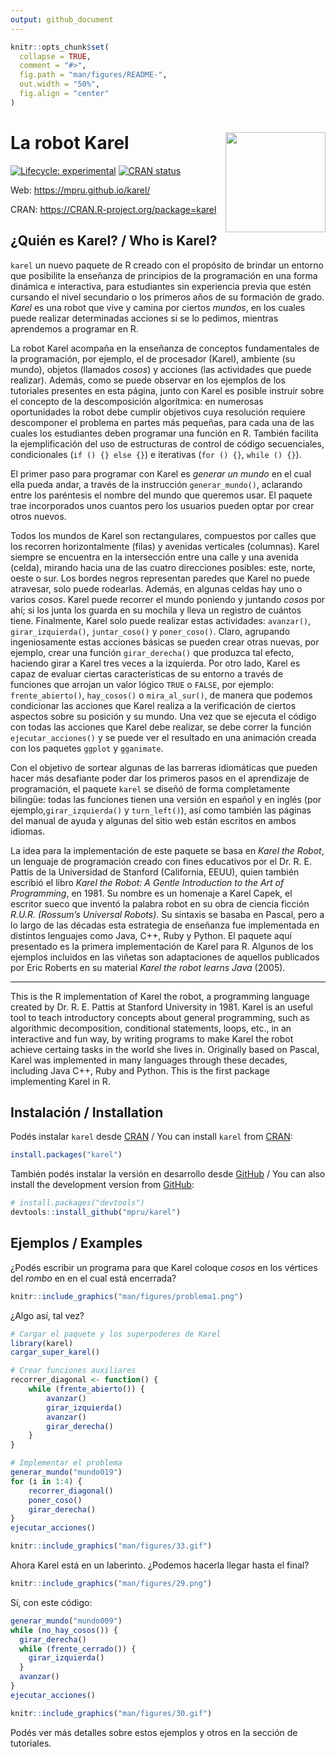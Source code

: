 ```yaml
---
output: github_document
---
```


<!-- README.md is generated from README.Rmd. Please edit that file -->

```r
knitr::opts_chunk$set(
  collapse = TRUE,
  comment = "#>",
  fig.path = "man/figures/README-",
  out.width = "50%", 
  fig.align = "center"
)
```

# La robot Karel <img src="man/figures/karel_hexsticker.png" align="right" alt="" width="160" />

<!-- badges: start -->
[![Lifecycle: experimental](https://img.shields.io/badge/lifecycle-experimental-orange.svg)](https://lifecycle.r-lib.org/articles/stages.html)
[![CRAN status](https://www.r-pkg.org/badges/version/karel)](https://CRAN.R-project.org/package=karel)
<!-- badges: end -->

Web: <https://mpru.github.io/karel/>

CRAN: <https://CRAN.R-project.org/package=karel>

## ¿Quién es Karel? / Who is Karel?

`karel` un nuevo paquete de R creado
con el propósito de brindar un entorno que posibilite la enseñanza de
principios de la programación en una forma dinámica e interactiva, para
estudiantes sin experiencia previa que estén cursando el nivel
secundario o los primeros años de su formación de grado. *Karel* es
una robot que vive y camina por ciertos *mundos*, en los cuales
puede realizar determinadas acciones si se lo pedimos, mientras
aprendemos a programar en R.

La robot Karel acompaña en la enseñanza de conceptos fundamentales de la
programación, por ejemplo, el de procesador (Karel), ambiente (su
mundo), objetos (llamados *cosos*) y acciones (las actividades que
puede realizar). Además, como se puede observar en los ejemplos de los tutoriales presentes en esta página, junto con Karel es posible
instruir sobre el concepto de la descomposición algorítmica: en
numerosas oportunidades la robot debe cumplir objetivos cuya resolución
requiere descomponer el problema en partes más pequeñas, para cada una
de las cuales los estudiantes deben programar una función en R. También
facilita la ejemplificación del uso de estructuras de control de código
secuenciales, condicionales (`if () {} else {}`) e
iterativas (`for () {}`, `while () {}`).

El primer paso para programar con Karel es *generar un mundo* en el
cual ella pueda andar, a través de la instrucción
`generar_mundo()`, aclarando entre los paréntesis el nombre del
mundo que queremos usar. El paquete trae incorporados unos cuantos pero
los usuarios pueden optar por crear otros nuevos.

Todos los mundos de Karel son rectangulares, compuestos por calles que
los recorren horizontalmente (filas) y avenidas verticales (columnas).
Karel siempre se encuentra en la intersección entre una calle y una
avenida (celda), mirando hacia una de las cuatro direcciones posibles:
este, norte, oeste o sur. Los bordes negros representan paredes que
Karel no puede atravesar, solo puede rodearlas. Además, en algunas
celdas hay uno o varios *cosos*. Karel puede recorrer el mundo
poniendo y juntando *cosos* por ahí; si los junta los guarda en su
mochila y lleva un registro de cuántos tiene. Finalmente, Karel solo
puede realizar estas actividades: `avanzar()`,
 `girar_izquierda()`, `juntar_coso()` y `poner_coso()`. Claro, agrupando ingeniosamente estas acciones
básicas se pueden crear otras nuevas, por ejemplo, crear una función 
`girar_derecha()` que produzca tal efecto, haciendo girar a
Karel tres veces a la izquierda. Por otro lado, Karel es capaz de
evaluar ciertas características de su entorno a través de funciones que
arrojan un valor lógico `TRUE` o `FALSE`, por ejemplo: `frente_abierto()`, `hay_cosos()` o `mira_al_sur()`, de manera que podemos condicionar las acciones
que Karel realiza a la verificación de ciertos aspectos sobre su
posición y su mundo. Una vez que se ejecuta el código con todas las
acciones que Karel debe realizar, se debe correr la función
 `ejecutar_acciones()` y se puede ver el resultado en una
animación creada con los paquetes `ggplot` y `gganimate`.

Con el objetivo de sortear algunas de las barreras idiomáticas que
pueden hacer más desafiante poder dar los primeros pasos en el
aprendizaje de programación, el paquete `karel` se diseñó de
forma completamente bilingüe: todas las funciones tienen una versión en
español y en inglés (por ejemplo,`girar_izquierda()` y
`turn_left()`), así como también las páginas del manual de ayuda y algunas
del sitio web están escritos en ambos idiomas.

La idea para la implementación de este paquete se basa en *Karel
the Robot*, un lenguaje de programación creado con fines educativos por
el Dr. R. E. Pattis de la Universidad de Stanford (California, EEUU),
quien también escribió el libro *Karel the Robot: A Gentle
Introduction to the Art of Programming*, en 1981. Su nombre es un
homenaje a Karel Capek, el escritor sueco que inventó la palabra robot
en su obra de ciencia ficción *R.U.R. (Rossum's Universal Robots)*.
Su sintaxis se basaba en Pascal, pero a lo largo de las décadas esta
estrategia de enseñanza fue implementada en distintos lenguajes como
Java, C++, Ruby y Python. El paquete aquí presentado es la primera
implementación de Karel para R. Algunos de los ejemplos incluidos en las
viñetas son adaptaciones de aquellos publicados por Eric Roberts en su
material *Karel the robot learns Java* (2005).

---

This is the R implementation of Karel the robot, a programming 
  language created by Dr. R. E. Pattis at Stanford University in 1981. Karel is 
  an useful tool to teach introductory concepts about general programming, such 
  as algorithmic decomposition, conditional statements, loops, etc., in an 
  interactive and fun way, by writing programs to make Karel the robot achieve 
  certaing tasks in the world she lives in. Originally based on Pascal, Karel 
  was implemented in many languages through these decades, including Java C++, 
  Ruby and Python. This is the first package implementing Karel in R.

## Instalación / Installation

Podés instalar `karel` desde [CRAN](https://CRAN.R-project.org/package=karel) / You can install `karel` from [CRAN](https://CRAN.R-project.org/package=karel):

``` r
install.packages("karel")
```

También podés instalar la versión en desarrollo desde [GitHub](https://github.com/mpru/karel) / You can also install the development version from [GitHub](https://github.com/mpru/karel):

``` r
# install.packages("devtools")
devtools::install_github("mpru/karel")
```

## Ejemplos / Examples

¿Podés escribir un programa para que Karel coloque *cosos* en los vértices del *rombo* en en el cual está encerrada?

```r
knitr::include_graphics("man/figures/problema1.png")
```

¿Algo así, tal vez?

```r
# Cargar el paquete y los superpoderes de Karel
library(karel)
cargar_super_karel()

# Crear funciones auxiliares
recorrer_diagonal <- function() {
	while (frente_abierto()) {
		avanzar()
		girar_izquierda()
		avanzar()
		girar_derecha()
	}
}

# Implementar el problema
generar_mundo("mundo019")
for (i in 1:4) {
	recorrer_diagonal()
	poner_coso()
	girar_derecha()
}
ejecutar_acciones()
```

```r
knitr::include_graphics("man/figures/33.gif")
```

Ahora Karel está en un laberinto. ¿Podemos hacerla llegar hasta el final?

```r
knitr::include_graphics("man/figures/29.png")
```

Sí, con este código:

```r
generar_mundo("mundo009")
while (no_hay_cosos()) {
  girar_derecha()
  while (frente_cerrado()) {
    girar_izquierda()
  }
  avanzar()
}
ejecutar_acciones()
```

```r
knitr::include_graphics("man/figures/30.gif")
```


Podés ver más detalles sobre estos ejemplos y otros en la sección de tutoriales.
